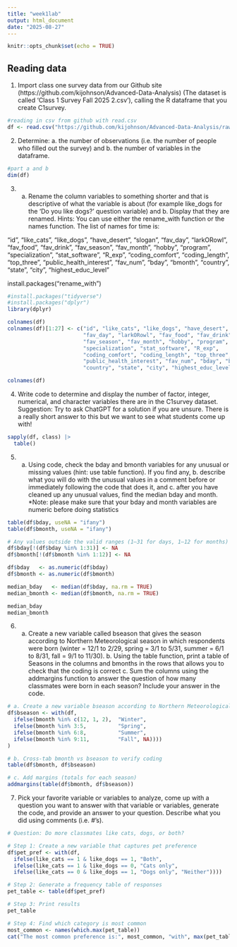```yaml
---
title: "week1lab"
output: html_document
date: "2025-08-27"
---
```


```r
knitr::opts_chunk$set(echo = TRUE)
```

## Reading data

1. Import class one survey data from our Github site (https://github.com/kijohnson/Advanced-Data-Analysis) (The dataset is called ‘Class 1 Survey Fall 2025 2.csv’), calling the R dataframe that you create C1survey.

```r
#reading in csv from github with read.csv
df <- read.csv("https://github.com/kijohnson/Advanced-Data-Analysis/raw/refs/heads/main/Class%201%20Survey%20Fall%202025%202.csv")

```

2. Determine: a. the number of observations (i.e. the number of people who filled out the survey) and b. the number of variables in the dataframe.

```r
#part a and b 
dim(df)

```
3. a. Rename the column variables to something shorter and that is descriptive of what the variable is about (for example like_dogs for the ‘Do you like dogs?’ question variable) and b. Display that they are renamed. Hints: You can use either the rename_with function or the names function. The list of names for time is:

“id”, “like_cats”, “like_dogs”, “have_desert”, “slogan”, “fav_day”, “larkORowl”, “fav_food”, “fav_drink”, “fav_season”, “fav_month”, “hobby”, “program”, “specialization”, “stat_software”, “R_exp”, “coding_comfort”, “coding_length”, “top_three”, “public_health_interest”, “fav_num”, “bday”, “bmonth”, “country”, “state”, “city”, “highest_educ_level”


install.packages("rename_with")

```r
#install.packages("tidyverse")
#install.packages("dplyr")
library(dplyr)

colnames(df)
colnames(df)[1:27] <- c("id", "like_cats", "like_dogs", "have_desert", "slogan",
                        "fav_day", "larkORowl", "fav_food", "fav_drink",
                        "fav_season", "fav_month", "hobby", "program",
                        "specialization", "stat_software", "R_exp",
                        "coding_comfort", "coding_length", "top_three",
                        "public_health_interest", "fav_num", "bday", "bmonth",
                        "country", "state", "city", "highest_educ_level")
```


```R
colnames(df)
```

4. Write code to determine and display the number of factor, integer, numerical, and character variables there are in the C1survey dataset. Suggestion: Try to ask ChatGPT for a solution if you are unsure. There is a really short answer to this but we want to see what students come up with!
```r
sapply(df, class) |> 
  table()
```

5. a. Using code, check the bday and bmonth variables for any unusual or missing values (hint: use table function). If you find any, b. describe what you will do with the unusual values in a comment before or immediately following the code that does it, and c. after you have cleaned up any unusual values, find the median bday and month. *Note: please make sure that your bday and month variables are numeric before doing statistics

```r
table(df$bday, useNA = "ifany")
table(df$bmonth, useNA = "ifany")

# Any values outside the valid ranges (1–31 for days, 1–12 for months) are recoded as NA
df$bday[!(df$bday %in% 1:31)] <- NA  
df$bmonth[!(df$bmonth %in% 1:12)] <- NA

df$bday   <- as.numeric(df$bday)
df$bmonth <- as.numeric(df$bmonth)

median_bday   <- median(df$bday, na.rm = TRUE)
median_bmonth <- median(df$bmonth, na.rm = TRUE)

median_bday
median_bmonth
```

6. a. Create a new variable called bseason that gives the season according to Northern Meteorological season in which respondents were born (winter = 12/1 to 2/29, spring = 3/1 to 5/31, summer = 6/1 to 8/31, fall = 9/1 to 11/30). b. Using the table function, print a table of Seasons in the columns and bmonths in the rows that allows you to check that the coding is correct c. Sum the columns using the addmargins function to answer the question of how many classmates were born in each season? Include your answer in the code.

```r
# a. Create a new variable bseason according to Northern Meteorological seasons
df$bseason <- with(df,
  ifelse(bmonth %in% c(12, 1, 2),  "Winter",
  ifelse(bmonth %in% 3:5,          "Spring",
  ifelse(bmonth %in% 6:8,          "Summer",
  ifelse(bmonth %in% 9:11,         "Fall", NA))))
)

# b. Cross-tab bmonth vs bseason to verify coding
table(df$bmonth, df$bseason)

# c. Add margins (totals for each season)
addmargins(table(df$bmonth, df$bseason))
```

7. Pick your favorite variable or variables to analyze, come up with a question you want to answer with that variable or variables, generate the code, and provide an answer to your question. Describe what you did using comments (i.e. #’s).
```r
# Question: Do more classmates like cats, dogs, or both?

# Step 1: Create a new variable that captures pet preference
df$pet_pref <- with(df,
  ifelse(like_cats == 1 & like_dogs == 1, "Both",
  ifelse(like_cats == 1 & like_dogs == 0, "Cats only",
  ifelse(like_cats == 0 & like_dogs == 1, "Dogs only", "Neither"))))

# Step 2: Generate a frequency table of responses
pet_table <- table(df$pet_pref)

# Step 3: Print results
pet_table

# Step 4: Find which category is most common
most_common <- names(which.max(pet_table))
cat("The most common preference is:", most_common, "with", max(pet_table), "students.\n")

```
